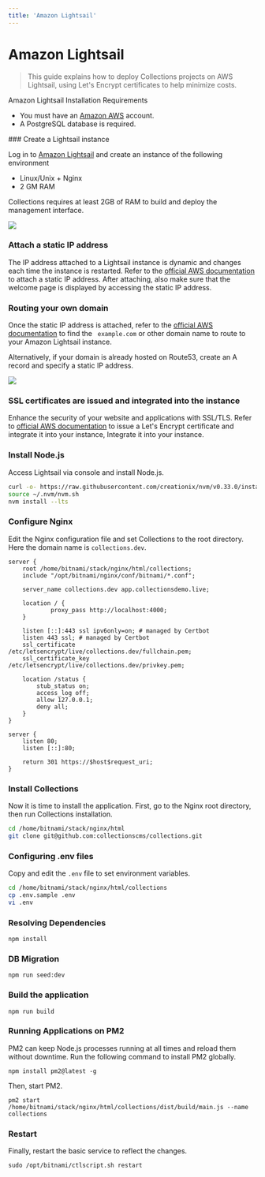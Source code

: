 ```yaml
---
title: 'Amazon Lightsail'
---
```



# Amazon Lightsail

> This guide explains how to deploy Collections projects on AWS Lightsail, using Let's Encrypt certificates to help minimize costs.

Amazon Lightsail Installation Requirements

- You must have an [Amazon AWS](https://aws.amazon.com/free) account.
- A PostgreSQL database is required.

<Steps>
### Create a Lightsail instance

Log in to [Amazon Lightsail](https://lightsail.aws.amazon.com/ls/?pg=ln&cp=bn) and create an instance of the following environment

- Linux/Unix + Nginx
- 2 GM RAM

<Callout type="warning">
  Collections requires at least 2GB of RAM to build and deploy the management interface.
</Callout>

<p class="nx-mt-6 nx-leading-7 first:nx-mt-0">
  <img
    src="https://cdn.collections.dev/docs/region.png"
    style={{ boxShadow: '0 0 6px #17294033', borderRadius: '4px' }}
  />
</p>

### Attach a static IP address

The IP address attached to a Lightsail instance is dynamic and changes each time the instance is restarted. Refer to the [official AWS documentation](https://docs.aws.amazon.com/lightsail/latest/userguide/lightsail-create-static-ip.html) to attach a static IP address.
After attaching, also make sure that the welcome page is displayed by accessing the static IP address.

### Routing your own domain

Once the static IP address is attached, refer to the [official AWS documentation](https://docs.aws.amazon.com/lightsail/latest/userguide/lightsail-how-to-create-dns-entry.html) to find the ` example.com` or other domain name to route to your Amazon Lightsail instance.

Alternatively, if your domain is already hosted on Route53, create an A record and specify a static IP address.

<p class="nx-mt-6 nx-leading-7 first:nx-mt-0">
  <img
    src="https://cdn.collections.dev/docs/route53.png"
    style={{ boxShadow: '0 0 6px #17294033', borderRadius: '4px' }}
  />
</p>

### SSL certificates are issued and integrated into the instance

Enhance the security of your website and applications with SSL/TLS. Refer to [official AWS documentation](https://docs.aws.amazon.com/lightsail/latest/userguide/amazon-lightsail-using-lets-encrypt-certificates-with-lamp.html) to issue a Let's Encrypt certificate and integrate it into your instance, Integrate it into your instance.

### Install Node.js

Access Lightsail via console and install Node.js.

```bash
curl -o- https://raw.githubusercontent.com/creationix/nvm/v0.33.0/install.sh | bash
source ~/.nvm/nvm.sh
nvm install --lts
```

### Configure Nginx

Edit the Nginx configuration file and set Collections to the root directory. Here the domain name is `collections.dev`.

```
server {
    root /home/bitnami/stack/nginx/html/collections;
    include "/opt/bitnami/nginx/conf/bitnami/*.conf";

    server_name collections.dev app.collectionsdemo.live;

    location / {
            proxy_pass http://localhost:4000;
    }

    listen [::]:443 ssl ipv6only=on; # managed by Certbot
    listen 443 ssl; # managed by Certbot
    ssl_certificate /etc/letsencrypt/live/collections.dev/fullchain.pem;
    ssl_certificate_key /etc/letsencrypt/live/collections.dev/privkey.pem;

    location /status {
        stub_status on;
        access_log off;
        allow 127.0.0.1;
        deny all;
    }
}

server {
    listen 80;
    listen [::]:80;

    return 301 https://$host$request_uri;
}
```

### Install Collections

Now it is time to install the application. First, go to the Nginx root directory, then run Collections installation.

```bash
cd /home/bitnami/stack/nginx/html
git clone git@github.com:collectionscms/collections.git
```

### Configuring .env files

Copy and edit the `.env` file to set environment variables.

```bash
cd /home/bitnami/stack/nginx/html/collections
cp .env.sample .env
vi .env
```

### Resolving Dependencies

```
npm install
```

### DB Migration

```
npm run seed:dev
```

### Build the application

```
npm run build
```

### Running Applications on PM2

PM2 can keep Node.js processes running at all times and reload them without downtime.
Run the following command to install PM2 globally.

```
npm install pm2@latest -g
```

Then, start PM2.

```
pm2 start /home/bitnami/stack/nginx/html/collections/dist/build/main.js --name collections
```

### Restart

Finally, restart the basic service to reflect the changes.

```
sudo /opt/bitnami/ctlscript.sh restart
```

</Steps>
